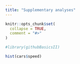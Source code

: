 ```yaml
---
title: "Supplementary analyses"
---
```


```r
knitr::opts_chunk$set(
  collapse = TRUE,
  comment = "#>"
)
```

```r
#library(githubBasicsII)
```

```r
hist(cars$speed)
```

